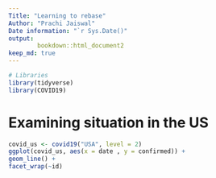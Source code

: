```yaml
---
Title: "Learning to rebase"
Author: "Prachi Jaiswal"
Date information: "`r Sys.Date()" 
output: 
        bookdown::html_document2
keep_md: true
---
```


```r
# Libraries
library(tidyverse)
library(COVID19)
```

# Examining situation in the US

```r
covid_us <- covid19("USA", level = 2)
ggplot(covid_us, aes(x = date , y = confirmed)) +
geom_line() +
facet_wrap(~id)
```


